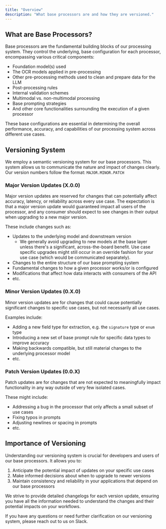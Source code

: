 ```yaml
---
title: "Overview"
description: "What base processors are and how they are versioned."
---
```


## What are Base Processors?

Base processors are the fundamental building blocks of our processing system. They control the underlying, base configuration for each processor, encompassing various critical components:

- Foundation model(s) used
- The OCR models applied in pre-processing
- Other pre-processing methods used to clean and prepare data for the LLM
- Post-processing rules
- Internal validation schemes
- Multimodal vs. non-multimodal processing
- Base prompting strategies
- And other core functionalities surrounding the execution of a given processor

These base configurations are essential in determining the overall performance, accuracy, and capabilities of our processing system across different use cases.

## Versioning System

We employ a semantic versioning system for our base processors. This system allows us to communicate the nature and impact of changes clearly. Our version numbers follow the format: `MAJOR.MINOR.PATCH`

### Major Version Updates (X.0.0)

Major version updates are reserved for changes that can potentially affect accuracy, latency, or reliability across every use case. The expectation is that 
a major version update would guaranteed impact all users of the processor, and any consumer should expect to see changes in their output when upgrading to a new major version.

These include changes such as:

- Updates to the underlying model and downstream version
  - We generally avoid upgrading to new models at the base layer unless there's a significant, across-the-board benefit. Use case specific upgrades might still occur in an override fashion for your use case (which would be communicated separately).
- Changes to the entire structure of our base prompting system
- Fundamental changes to how a given processor works/or is configured
- Modifications that affect how data interacts with consumers of the API
- etc.

### Minor Version Updates (0.X.0)

Minor version updates are for changes that could cause potentially significant changes to specific use cases, but not necessarily all use cases. 

Examples include:
- Adding a new field type for extraction, e.g. the `signature` type or `enum` type
- Introducing a new set of base prompt rule for specific data types to improve accuracy
- Making backwards compatible, but still material changes to the underlying processor model
- etc.

### Patch Version Updates (0.0.X)

Patch updates are for changes that are not expected to meaningfully impact functionality in any way outside of very few isolated cases. 

These might include:
- Addressing a bug in the processor that only affects a small subset of use cases
- Fixing typos in prompts
- Adjusting newlines or spacing in prompts
- etc.

## Importance of Versioning

Understanding our versioning system is crucial for developers and users of our base processors. It allows you to:

1. Anticipate the potential impact of updates on your specific use cases
2. Make informed decisions about when to upgrade to newer versions
3. Maintain consistency and reliability in your applications that depend on our base processors

We strive to provide detailed changelogs for each version update, ensuring you have all the information needed to understand the changes and their potential impacts on your workflows.

If you have any questions or need further clarification on our versioning system, please reach out to us on Slack.
